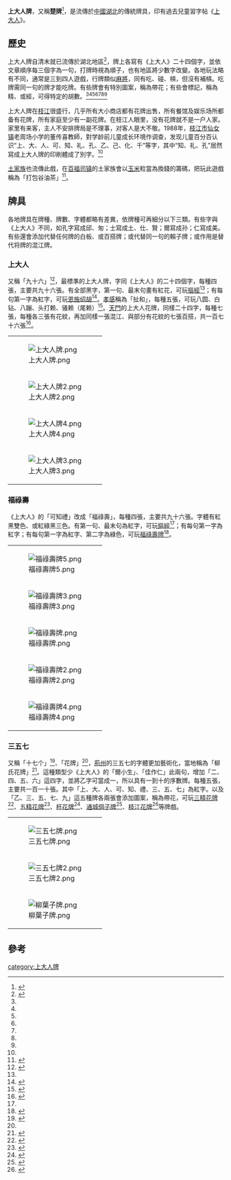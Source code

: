 '''上大人牌'''，又稱'''楚牌'''<ref name="巴楚文化源流">{{cite book |author=彭万廷|title=《巴楚文化源流》|date=2000-01-01|publisher=湖北敎育出版社|location=中國|language=zh-cn|isbn=9787535133724}}</ref>，是流傳於[[中國|中國]][[湖北|湖北]]的傳統牌具，印有過去兒童習字帖《[[上大人|上大人]]》。

==歷史==
上大人牌自清末就已流傳於湖北地區<ref name="赌博纵横">{{cite book |author=涂文学|title=《赌博纵横》 |date=1997-09-01|publisher=民主与建设出版社|location=中國|language=zh-cn|isbn=9787801121240}}</ref>，牌上各寫有《上大人》二十四個字，並依文章順序每三個字為一句，打牌時視為順子，也有地區將少數字改變。各地玩法略有不同，通常是三到四人遊戲，行牌類似[[麻將|麻將]]，同有吃、碰、槓，但沒有補槓。吃牌需同一句的牌才能吃牌。有些牌會有特別圖案，稱為帶花；有些會標記，稱為精、或經，可得特定的胡數。<ref name="恩施绍胡"></ref><ref name="福祿壽"></ref><ref name="湖北花牌三精"></ref><ref name="五精花牌"></ref><ref name="杆花牌"></ref><ref name="通城个子牌"></ref><ref name="枝江花牌比赛规则(5条精)"></ref>

上大人牌在[[枝江|枝江]]很盛行，几乎所有大小商店都有花牌出售，所有餐馆及娱乐场所都备有花牌，所有家庭至少有一副花牌。在枝江人眼里，没有花牌就不是一户人家。家里有来客，主人不安排牌局是不理事，对客人是大不敬。1988年，[[枝江市|枝江市]][[仙女鎮_(枝江市)|仙女镇]]老周场小学的董传喜教師，對学龄前儿童成长环境作调查，发现儿童百分百认识“上、大、人、可、知、礼、孔、乙、己、化、千”等字，其中“知、礼、孔”居然寫成上大人牌的印刷體成了別字。<ref name="崇尚“可知礼”，方可“上大人”"></ref>

[[土家族|土家族]]也流傳此戲，在[[百福司镇|百福司镇]]的土家族會以[[玉米|玉米]]粒當為換錢的籌碼，把玩此遊戲稱為「打包谷油茶」<ref name="土家族上大人纸牌游戏的文化解释">{{cite book |author=刘安全|title=《土家族上大人纸牌游戏的文化解释》 |date=2009|publisher=中南民族大学|location=中國|language=zh-cn|isbn=}}</ref>。

==牌具==
各地牌具在牌種、牌數、字體都略有差異，依牌種可再細分以下三類。有些字與《上大人》不同，如孔字寫成邱、匆；士寫成土、仕、賢；爾寫成孙；仁寫成美。有些還會添加代替任何牌的白板、或百搭牌；或代替同一句的賴子牌；或作用是替代将牌的混江牌。
===上大人===
又稱「九十六」<ref name="非常良民陈次包">{{cite book |author=蔡测海|title=《非常良民陈次包》 |date=2004-02-01|publisher=云南人民出版社|location=中國|language=zh-cn|isbn=9787222039681}}</ref>，最標準的上大人牌，字同《上大人》的二十四個字，每種四張，主要共九十六張。有全部黑字，第一句、最末句畫有紅花，可玩[[摳經|摳經]]<ref name="赌博纵横"></ref>；有每句第一字為紅字，可玩[[恩施绍胡|恩施绍胡]]<ref name="恩施绍胡">{{Cite news|url=http://www.52huapai.com/gamerule/207.html|title=恩施绍胡|language=zh-cn|publisher=我爱花牌游戏中心|author=|date=|accessdate=2013-10-29|archive-url=https://web.archive.org/web/20131104121938/http://www.52huapai.com/gamerule/207.html|archive-date=2013-11-04|dead-url=yes}}</ref>。[[孝感|孝感]]稱為「扯和」，每種五張，可玩八圆、白钻、八蹦、头打赖、骚赖（尾赖）<ref name="扯和">{{Cite news|url=http://www.52huapai.com/news/247.html|title=上大人丘乙己--纸牌“扯和”的来历|language=zh-cn|publisher=我爱花牌游戏中心|author=|date=|accessdate=2013-10-29|archive-url=https://web.archive.org/web/20131104121943/http://www.52huapai.com/news/247.html|archive-date=2013-11-04|dead-url=yes}}</ref>。[[天門市|天門]]的上大人花牌，同樣二十四字，每種七張，每種各三張有花紋，再加同樣一張混江、與部分有花紋的七張百搭，共一百七十六張<ref name="天門上大人">{{Cite news|url=http://www.7788.com/pr/detail_561_19847475.html|title=天门上大人花牌-其他纸牌|language=zh-cn|publisher=中国收藏热线|author=|date=|accessdate=2013-12-25}}</ref>。
{|
|-
| [[File:上大人牌.png|thumb]] 
|-
| [[File:上大人牌2.png|thumb]]
|-
| [[File:上大人牌4.png|thumb]]
|-
| [[File:上大人牌3.png|thumb]]
|}

===福祿壽===
《上大人》的「可知禮」改成「福祿壽」，每種四張，主要共九十六張。字體有紅黑雙色、或紅綠黑三色。有第一句、最末句為紅字，可玩[[摳經|摳經]]<ref name="赌博纵横"></ref>；有每句第一字為紅字；有每句第一字為紅字、第二字為綠色，可玩[[福祿壽牌|福祿壽牌]]<ref name="福祿壽">{{Cite news|url=http://www.52huapai.com/gamerule/205.html|title=福祿壽|language=zh-cn|publisher=我爱花牌游戏中心|author=|date=|accessdate=2013-10-29|archive-url=https://web.archive.org/web/20131101152716/http://www.52huapai.com/gamerule/205.html|archive-date=2013-11-01|dead-url=yes}}</ref>。
{|
|-
| [[File:福祿壽牌5.png|thumb]] 
|-
| [[File:福祿壽牌3.png|thumb]]
|-
| [[File:福祿壽牌.png|thumb]] 
|-
| [[File:福祿壽牌2.png|thumb]]
|-
| [[File:福祿壽牌4.png|thumb]] 
|}

===三五七===
又稱「十七个」<ref name="趣味无穷“十七个”">{{Cite news|url=http://www.gashw.com/Article/Print.asp?ID=525|title=趣味无穷“十七个”|language=zh-cn|publisher=公安县生活网|author=|date=|accessdate=2013-10-29|deadurl=yes|archiveurl=https://web.archive.org/web/20131104072936/http://www.gashw.com/Article/Print.asp?ID=525|archivedate=2013-11-04}}</ref>、「花牌」<ref name="趣味无穷“十七个”"></ref>，[[荊州|荊州]]的三五七的字體更加藝術化，當地稱為「柳氏花牌」<ref name="崇尚“可知礼”，方可“上大人”">{{Cite news|url=http://www.bbsbx.com/CN/ShowCulture.asp?id=313|title=崇尚“可知礼”，方可“上大人”|language=zh-cn|publisher=我爱花牌游戏中心|author=上大人|date=2011-09-08|accessdate=2013-10-29|archive-date=2016-03-04|archive-url=https://web.archive.org/web/20160304110739/http://www.bbsbx.com/CN/ShowCulture.asp?id=313|dead-url=no}}</ref>。這種類型少《上大人》的「爾小生」、「佳作仁」此兩句，增加「二、四、五、六」這四字，並將乙字可當成一，所以具有一到十的序數牌。每種五張，主要共一百一十張。其中「上、大、人、可、知、禮、三、五、七」為紅字。以及「乙、三、五、七、九」這五種牌各兩張會添加圖案，稱為帶花，可玩[[三精花牌|三精花牌]]<ref name="湖北花牌三精">{{Cite news|url=http://qipai.longhoo.net/youxiguize/paileiyouxi/hubeihuapaisanjing.shtml|title=湖北花牌三精|language=zh-cn|publisher=乐天休闲棋牌|author=|date=2013-04-07|accessdate=2013-10-29|deadurl=yes|archiveurl=https://web.archive.org/web/20131101103540/http://qipai.longhoo.net/youxiguize/paileiyouxi/hubeihuapaisanjing.shtml|archivedate=2013-11-01}}</ref>、[[五精花牌|五精花牌]]<ref name="五精花牌">{{Cite news|url=http://www.52huapai.com/gamerule/201.html|title=五精花牌|language=zh-cn|publisher=我爱花牌游戏中心|author=|date=|accessdate=2013-10-29|archive-url=https://web.archive.org/web/20131101133553/http://www.52huapai.com/gamerule/201.html|archive-date=2013-11-01|dead-url=yes}}</ref>、[[杆花牌|杆花牌]]<ref name="杆花牌">{{Cite news|url=http://www.52huapai.com/gamerule/204.html|title=双别杆花牌|language=zh-cn|publisher=我爱花牌游戏中心|author=|date=|accessdate=2013-10-29|archive-url=https://web.archive.org/web/20131101133730/http://www.52huapai.com/gamerule/204.html|archive-date=2013-11-01|dead-url=yes}}</ref>、[[通城個子牌|通城個子牌]]<ref name="通城个子牌">{{Cite news|url=http://www.52huapai.com/gamerule/206.html|title=通城个子牌|language=zh-cn|publisher=我爱花牌游戏中心|author=|date=|accessdate=2013-10-29|archive-url=https://web.archive.org/web/20131104121940/http://www.52huapai.com/gamerule/206.html|archive-date=2013-11-04|dead-url=yes}}</ref>、[[枝江花牌|枝江花牌]]<ref name="枝江花牌比赛规则(5条精)">{{Cite news|url=http://bs.laizi.net/hp/notice.php?action=sysnews_100804151435.html|title=枝江花牌比赛规则(5条精)|language=zh-cn|publisher=赖子游戏中心官方网站|author=|date=2010-08-04|accessdate=2013-11-03|archive-url=https://web.archive.org/web/20131104122956/http://bs.laizi.net/hp/notice.php?action=sysnews_100804151435.html|archive-date=2013-11-04|dead-url=yes}}</ref>等牌戲。
{|
|-
| [[File:三五七牌.png|thumb]]
|-
| [[File:三五七牌2.png|thumb]]
|-
| [[File:柳葉子牌.png|thumb]]
|}

==參考==
{{reflist|2}}

[[category:上大人牌|category:上大人牌]]